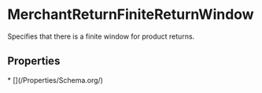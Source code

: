   
# MerchantReturnFiniteReturnWindow

Specifies that there is a finite window for product returns.

## Properties

<Grid>
* [](/Properties/Schema.org/)
</Grid>

